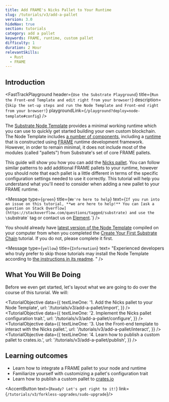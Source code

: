 ```yaml
---
title: Add FRAME's Nicks Pallet to Your Runtime
slug: /tutorials/v3/add-a-pallet
version: 3.0 
hideNav: true
section: tutorials
category: add a pallet
keywords: FRAME, runtime, custom pallet
difficulty: 1
duration: 2 Hour
relevantSkills: 
  - Rust 
  - FRAME
---
```


## Introduction

<FastTrackPlayground
  header={`Use the Substrate Playground`}
  title={`Run the Front-end Template and edit right from your browser!`}
  description={`Skip the set-up steps and run the Node Template and Front-end right from your browser!`}
  playgroundLink={`/playground?deploy=node-template#config`}
/>

The
[Substrate Node Template](https://github.com/substrate-developer-hub/substrate-node-template)
provides a minimal working runtime which you can use to quickly get started building your own custom
blockchain. The Node Template includes [a number of components](/docs/v3/getting-started/architecture), including
a [runtime](/docs/v3/getting-started/glossary#runtime) that is constructed using
[FRAME](/docs/v3/runtime/frame) runtime development framework. However, in order to
remain minimal, it does not include most of the modules (called "pallets") from Substrate's set of
core FRAME pallets.

This guide will show you how you can add the
[Nicks pallet](/rustdocs/latest/pallet_nicks/index.html). You can follow
similar patterns to add additional FRAME pallets to your runtime, however you should note that each
pallet is a little different in terms of the specific configuration settings needed to use it
correctly. This tutorial will help you understand what you'll need to consider when adding a new
pallet to your FRAME runtime.

<Message
  type={`green`}
  title={`We're here to help`}
  text={`If you run into an issue on this tutorial, **we are here to help!** You can
  [ask a question on Stack Overflow](https://stackoverflow.com/questions/tagged/substrate) and use the
  \`substrate\` tag or contact us on [Element](https://matrix.to/#/#substrate-technical:matrix.org).`}
/>

You should already have [latest version of the Node Template](https://github.com/substrate-developer-hub/substrate-node-template/tree/latest) compiled on your computer from when you completed the
[Create Your First Substrate Chain](/tutorials/v3/create-your-first-substrate-chain) tutorial. If
you do not, please complete it first.

<Message
  type={`yellow`}
  title={`Information`}
  text=
      "Experienced developers who truly prefer to skip those tutorials may install the Node Template
      according to [the instructions in its readme](https://github.com/substrate-developer-hub/substrate-node-template#getting-started).
      "
/>

## What You Will Be Doing

Before we even get started, let's layout what we are going to do over the course of this turorial. We will:

<TutorialObjective
  data={{
    textLineOne:
      '1. Add the Nicks pallet to your Node Template',
    url: '/tutorials/v3/add-a-pallet/import',
  }}
/>
<TutorialObjective
  data={{
    textLineOne:
      '2. Implement the Nicks pallet configuration trait.',
    url: '/tutorials/v3/add-a-pallet/configure',
  }}
/>
<TutorialObjective
  data={{
    textLineOne:
      '3. Use the Front-end template to interact with the Nicks pallet.',
    url: '/tutorials/v3/add-a-pallet/interact',
  }}
/>
<TutorialObjective
  data={{
    textLineOne:
      '4. Learn how to publish a custom pallet to crates.io.',
    url: '/tutorials/v3/add-a-pallet/publish',
  }}
/>

## Learning outcomes

- Learn how to integrate a FRAME pallet to your node and runtime
- Familiarize yourself with customizing a pallet's configuration trait 
- Learn how to publish a custom pallet to [crates.io](https://crates.io/)

<AccentButton text={`Ready? Let's get right to it!`} link={`/tutorials/v3/forkless-upgrades/sudo-upgrade`}/>

